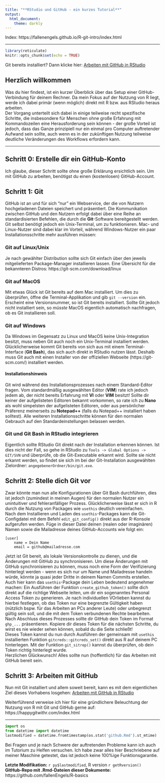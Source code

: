 ```yaml
---
title: "**RStudio und GitHub - ein kurzes Tutorial**"
output: 
  html_document: 
    theme: darkly
---
```

Index: https://fallenengels.github.io/R-git-intro/index.html  

---

```r
library(reticulate)
knitr::opts_chunk$set(echo = TRUE)
```

Git bereits installiert? Dann klicke hier: [Arbeiten mit GitHub in RStudio](https://fallenengels.github.io/R-git-intro/applied.html)

## Herzlich willkommen
Was du hier findest, ist ein kurzer Überblick über das Setup einer GitHub-Verbindung für deinem Rechner. Da mein Fokus auf der Nutzung von R liegt, werde ich dabei primär (wenn möglich) direkt mit R bzw. aus RStudio heraus arbeiten.  
Der Vorgang unterteilt sich dabei in einige teilweise recht spezifische Schritte, die insbesondere für Menschen ohne große Erfahrung mit Kommandozeilen eine Herausforderung sein können - der große Vorteil ist jedoch, dass das Ganze prinzipiell nur ein einmal pro Computer auftretender Aufwand sein sollte, auch wenn es in der zukünftigen Nutzung teilweise deutliche Veränderungen des Workflows erfordern kann.  

---
  
## Schritt 0: Erstelle dir ein GitHub-Konto  
Ich glaube, dieser Schritt sollte ohne große Erklärung ersichtlich sein. Um mit GitHub zu arbeiten, benötigst du einen (kostenlosen) GitHub-Account.  

## Schritt 1: Git  
GitHub ist an und für sich "nur" ein Webservice, der die von Nutzern hochgeladenen Dateien speichert und präsentiert. Die Kommunikation zwischen GitHub und den Nutzern erfolgt dabei über eine Reihe an standardisierten Befehlen, die durch die **Git**-Software bereitgestellt werden. Git selbst benötigt jedoch ein Unix-Terminal, um zu funktionieren. Mac- und Linux-Nutzer sind dabei klar im Vorteil, während Windows-Nutzer ein paar Installationsschritte mehr ausführen müssen:

### Git auf Linux/Unix  
Je nach gewählter Distribution sollte sich Git einfach über den jeweils mitgelieferten Package-Manager installieren lassen. Eine Übersicht für die bekannteren Distros: https://git-scm.com/download/linux  

### Git auf MacOS  
Mit etwas Glück ist Git bereits auf dem Mac installiert. Um dies zu überprüfen, öffne die Terminal-Applikation und gib `git --version` ein. Erscheint eine Versionsnummer, so ist Git bereits installiert. Sollte Git jedoch nicht installiert sein, so *müsste* MacOS eigentlich automatisch nachfragen, ob es Git installieren soll.  

### Git auf Windows
Da Windows im Gegensatz zu Linux und MacOS keine Unix-Integration besitzt, muss neben Git auch noch ein Unix-Terminal installiert werden. Glücklicherweise kommt Git bereits von sich aus mit einem Terminal-Interface (**Git Bash**), das sich auch direkt in RStudio nutzen lässt.
Deshalb muss Git auch mit einen Installer von der offiziellen Webseite (https://git-scm.com/) installiert werden.  

#### Installationshinweis  
Git wird während des Installationsprozesses nach einem Standard-Editor fragen. Vom standardmäßig ausgewählten Editor (**VIM**) rate ich jedoch jedem ab, der nicht bereits Erfahrung mit **VI** oder **VIM** besitzt! Sollte dir keiner der aufgelisteten Editoren bekannt vorkommen, so rate ich zu **Nano** als wohl simpelsten der aufgelisteten Editoren, oder aus persönlicher Präferenz meinerseits zu **Notepad++** (falls du Notepad++ installiert haben solltest). Alle weiteren Installationsschritte können für den normalen Gebrauch auf den Standardeinstellungen belassen werden.  

### Git und Git Bash in RStudio integrieren  
Eigentlich sollte RStudio Git direkt nach der Installation erkennen können. Ist dies nicht der Fall, so gehe in RStudio zu `Tools -> Global Options -> GIT/SVN` und überprüfe, ob die Git-Executable erkannt wird. Sollte sie nicht erkannt werden, so findet sie sich im bei der Git-Installation ausgewählten Zielordner: `angegebenerOrdner/bin/git.exe`.  

## Schritt 2: Stelle dich Git vor
Zwar könnte man nun alle Konfigurationen über Git Bash durchführen, dies ist jedoch (zumindest in meinen Augen) für den normalen Nutzer ein unintuitiver und fehleranfälliger Prozess. Glücklicherweise lässt er sich in R durch die Nutzung von Packages wie `usethis` deutlich vereinfachen.  
Nach dem Installieren und Laden des `usethis`-Packages kann die Git-Configdatei mit dem Befehl `edit_git_config()` direkt aus der R-Konsole aufgerufen werden. Füge in dieser Datei deinen (realen oder imaginären) Namen sowie die Mailadresse deines GitHub-Accounts wie folgt ein:  
```
[user]
	name = Dein Name
	email = github@mailadresse.com
```  
Jetzt ist Git bereit, als lokale Versionskontrolle zu dienen, und die Änderungen mit GitHub zu synchronisieren. Um diese Änderungen mit GitHub synchronisieren zu können, muss noch eine Form der Verifizierung hinterlegt werden - wenn es sich nur um Name und Mailadresse handeln würde, könnte ja quasi jeder Dritte in deinem Namen Commits erstellen.  
Auch hier kann das `usethis`-Package dein Leben bedeutend angenehmer machen: Ein Ausführen der Funktion `create_github_token()` sollte dich direkt auf die richtige Webseite leiten, um dir ein sogenanntes Personal Access Token zu generieren. Je nach individuellen VOrlieben kannst du hierbei festlegen, ob das Token nur eine begrenzte Gültigkeit haben (nützlich bspw. für das Arbeiten an PCs anderer Leute) oder unbegrenzt gültig sein soll, und die mit dem Token verbundenen Rechte bearbeiten. Nach Abschluss dieses Prozesses sollte dir GitHub dein Token im Format `ghp_...` präsentieren. Kopiere dir dieses Token für die nächsten Schritte, du wirst es nie wieder sehen können, sobald du die Seite schließt!  
Dieses Token kannst du nun durch Ausführen der gemeinsam mit `usethis` installierten Funktion `gitcreds::gitcreds_set()` direkt aus R auf deinem PC hinterlegen. Mit der Funktion `git_sitrep()` kannst du überprüfen, ob dein Token richtig hinterlegt wurde.  
Herzlichen Glückwunsch! Alles sollte nun (hoffentlich) für das Arbeiten mit GitHub bereit sein.

## Schritt 3: Arbeiten mit GitHub
Nun mit Git installiert und allem soweit bereit, kann es mit dem eigentlichen Ziel dieses Vorhabens losgehen: [Arbeiten mit GitHub in RStudio](https://fallenengels.github.io/R-git-intro/applied.html)  

Weiterführend verweise ich hier für eine gründlichere Beleuchtung der Nutzung von R mit Git und GitHub gerne auf: https://happygitwithr.com/index.html  

---
```python
import os
from datetime import datetime
lastmodified = datetime.fromtimestamp(os.stat('github.Rmd').st_mtime)
```

Bei Fragen und je nach Schwere der auftretenden Probleme kann ich auch im Tutorium zu Helfen versuchen. Ich habe zwar alles hier Beschriebene auf meiner Maschine getestet, das ist jedoch keine 100%ige Funktionsgarantie.  
  
**Letzte Modifikation:** `r py$lastmodified`, R version `r getRversion()`  
**GitHub-Repo mit .Rmd-Dateien dieser Dokumente:** https://github.com/fallenEngels/R-basics